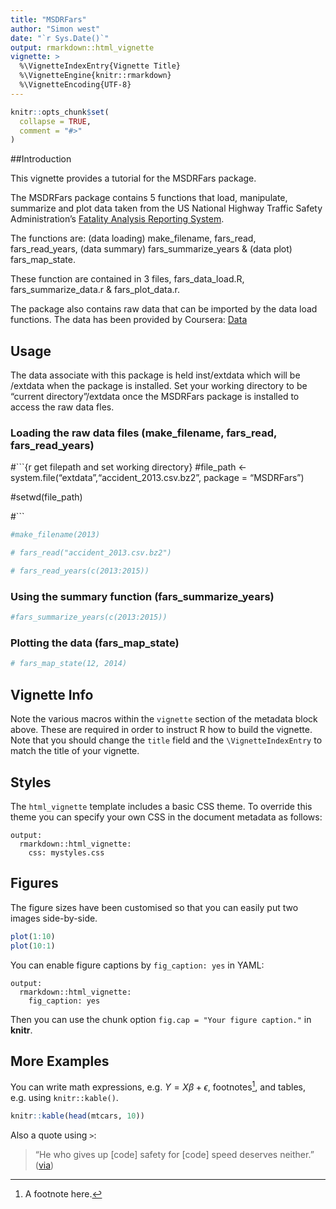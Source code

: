 ```yaml
---
title: "MSDRFars"
author: "Simon west"
date: "`r Sys.Date()`"
output: rmarkdown::html_vignette
vignette: >
  %\VignetteIndexEntry{Vignette Title}
  %\VignetteEngine{knitr::rmarkdown}
  %\VignetteEncoding{UTF-8}
---
```


```r
knitr::opts_chunk$set(
  collapse = TRUE,
  comment = "#>"
)
```
##Introduction

This vignette provides a tutorial for the MSDRFars package. 

The MSDRFars package contains 5 functions that load, manipulate, summarize and plot data taken from the 
US National Highway Traffic Safety Administration's [Fatality Analysis Reporting System](https://www.nhtsa.gov/Data/Fatality-Analysis-Reporting-System-(FARS)). 

The functions are: (data loading) make_filename, fars_read, fars_read_years, (data summary) fars_summarize_years & (data plot) fars_map_state.

These function are contained in 3 files, fars_data_load.R, fars_summarize_data.r & fars_plot_data.r.

The package also contains raw data that can be imported by the data load functions. The data has been provided by Coursera: [Data](https://d3c33hcgiwev3.cloudfront.net/_e1adac2a5f05192dc8780f3944feec13_fars_data.zip?Expires=1524960000&Signature=NXHupBg-gcvZzp0GLhXufqChLvchI4-EJ9ixVfEN9NSk3SAKfTc0uhkYVBnZAcSXbxwicOVgl3T3zriG~CHVncI59bWZyYz0ys8tMfvI5VQmAvFeywBg8rzWsjxduRWDi7DaNGS8WLTyucTi3UT9SLNV0GRaiw0IndPcEFwgo-8_&Key-Pair-Id=APKAJLTNE6QMUY6HBC5A)
 
## Usage
The data associate with this package is held inst/extdata which will be /extdata when the package is installed. Set your working directory to be "current directory"/extdata once the MSDRFars package is installed to access the raw data fles.

### Loading the raw data files (make_filename, fars_read, fars_read_years)


#```{r get filepath and set working directory}
#file_path <- system.file("extdata","accident_2013.csv.bz2", package = "MSDRFars")

#setwd(file_path)

#```
 

```r

#make_filename(2013)

```

```r
# fars_read("accident_2013.csv.bz2")
```

```r
# fars_read_years(c(2013:2015))
```


### Using the summary function (fars_summarize_years)


```r
#fars_summarize_years(c(2013:2015))
```

### Plotting the data (fars_map_state)
```r
# fars_map_state(12, 2014)
```


## Vignette Info

Note the various macros within the `vignette` section of the metadata block above. These are required in order to instruct R how to build the vignette. Note that you should change the `title` field and the `\VignetteIndexEntry` to match the title of your vignette.

## Styles

The `html_vignette` template includes a basic CSS theme. To override this theme you can specify your own CSS in the document metadata as follows:

    output: 
      rmarkdown::html_vignette:
        css: mystyles.css

## Figures

The figure sizes have been customised so that you can easily put two images side-by-side. 

```r
plot(1:10)
plot(10:1)
```

You can enable figure captions by `fig_caption: yes` in YAML:

    output:
      rmarkdown::html_vignette:
        fig_caption: yes

Then you can use the chunk option `fig.cap = "Your figure caption."` in **knitr**.

## More Examples

You can write math expressions, e.g. $Y = X\beta + \epsilon$, footnotes^[A footnote here.], and tables, e.g. using `knitr::kable()`.

```r
knitr::kable(head(mtcars, 10))
```

Also a quote using `>`:

> "He who gives up [code] safety for [code] speed deserves neither."
([via](https://twitter.com/hadleywickham/status/504368538874703872))
